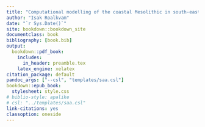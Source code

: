 ```yaml
--- 
title: "Computational modelling of the coastal Mesolithic in south-eastern Norway"
author: "Isak Roalkvam"
date: "`r Sys.Date()`"
site: bookdown::bookdown_site
documentclass: book
bibliography: [book.bib]
output:
  bookdown::pdf_book:
    includes:
      in_header: preamble.tex
    latex_engine: xelatex
citation_package: default
pandoc_args: ["--csl", "templates/saa.csl"]
bookdown::epub_book:
  stylesheet: style.css
# biblio-style: apalike
# csl: "../templates/saa.csl"
link-citations: yes
classoption: oneside
---
```

